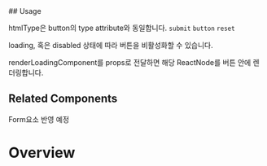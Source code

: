 
<Meta of={ButtonStories} />
## Usage

htmlType은 button의 type attribute와 동일합니다. `submit` `button` `reset`

<Canvas>
  <Story of={ButtonStories.HtmlType} />
</Canvas>

loading, 혹은 disabled 상태에 따라 버튼을 비활성화할 수 있습니다.

<Canvas>
  <Story of={ButtonStories.Loading} />
  <Story of={ButtonStories.Disabled} />
</Canvas>

renderLoadingComponent를 props로 전달하면 해당 ReactNode를 버튼 안에 렌더링합니다.

<Canvas>
  <Story of={ButtonStories.RenderComponent} />
</Canvas>

## Related Components

Form요소 반영 예정

# Overview

<Canvas of={ButtonStories.Button} />
<Controls of={ButtonStories.Button} />
